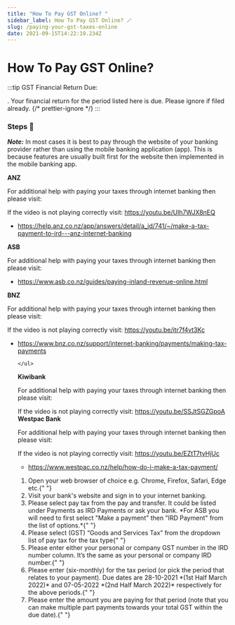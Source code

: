 ```yaml
---
title: "How To Pay GST Online? "
sidebar_label: How To Pay GST Online? 🪄
slug: /paying-your-gst-taxes-online
date: 2021-09-15T14:22:19.234Z
---
```


# How To Pay GST Online? <Dynamic />


:::tip GST Financial Return Due:

<GetGSTPeriods />. Your financial return for the period listed here is due.
Please ignore if filed already.
{/* prettier-ignore */}
:::

### Steps 📃

**_Note:_** In most cases it is best to pay through the website of your banking provider rather than using the mobile banking application (app). This is because features are usually built first for the website then implemented in the mobile banking app.

<Tabs>
  <TabItem value="anz" label="ANZ">
    <strong>ANZ</strong> <br />
    <p>
      For additional help with paying your taxes through internet banking then
      please visit:
    </p>
    <div class="player-wrapper">
      <ReactPlayer
        controls="true"
        width="100%"
        height="100%"
        url="https://youtu.be/Ulh7WJX8nEQ"
      />
    </div>
    If the video is not playing correctly visit: <a href="https://youtu.be/Ulh7WJX8nEQ">
      https://youtu.be/Ulh7WJX8nEQ
    </a>
    <ul>
      <li>
        <a href="https://help.anz.co.nz/app/answers/detail/a_id/741/~/make-a-tax-payment-to-ird---anz-internet-banking">
          https://help.anz.co.nz/app/answers/detail/a_id/741/~/make-a-tax-payment-to-ird---anz-internet-banking
        </a>
      </li>
    </ul>
  </TabItem>
  <TabItem value="asb" label="ASB">
    <strong>ASB</strong> <br />
    <p>
      For additional help with paying your taxes through internet banking then
      please visit:
    </p>
    <ul>
      <li>
        <a href="https://www.asb.co.nz/guides/paying-inland-revenue-online.html">
          https://www.asb.co.nz/guides/paying-inland-revenue-online.html
        </a>
      </li>
    </ul>
  </TabItem>
  <TabItem value="bnz" label="BNZ">
    <strong>BNZ</strong> <br />
    <p>
      For additional help with paying your taxes through internet banking then
      please visit:
    </p>
    <div class="player-wrapper">
      <ReactPlayer
        controls="true"
        url="https://youtu.be/itr7f4vt3Kc"
        width="100%"
        height="100%"
      />
    </div>
    If the video is not playing correctly visit: <a href="https://youtu.be/itr7f4vt3Kc">
      https://youtu.be/itr7f4vt3Kc
    </a>
    <ul>
      <li>
        <a href="https://www.bnz.co.nz/support/internet-banking/payments/making-tax-payments">
          https://www.bnz.co.nz/support/internet-banking/payments/making-tax-payments
        </a>
      </li>
   
    </ul>
  </TabItem>
  <TabItem value="kiwibank" label="Kiwibank">
    <strong>Kiwibank</strong> <br />
    <p>
      For additional help with paying your taxes through internet banking then
      please visit:
    </p>
    <div class="player-wrapper">
      <ReactPlayer
        controls="true"
        url="https://youtu.be/SSJtSGZGpoA"
        width="100%"
        height="100%"
      />
    </div>
    If the video is not playing correctly visit: <a href="https://youtu.be/SSJtSGZGpoA">
      https://youtu.be/SSJtSGZGpoA
    </a>

  </TabItem>
  <TabItem value="westpac" label="Westpac Bank">
    <strong>Westpac Bank</strong> <br />
    <p>
      For additional help with paying your taxes through internet banking then
      please visit:
    </p>
    <div class="player-wrapper">
      <ReactPlayer
        controls="true"
        url="https://youtu.be/EZtT7tyHjUc"
        width="100%"
        height="100%"
      />
    </div>
    If the video is not playing correctly visit: <a href="https://youtu.be/EZtT7tyHjUc">
      https://youtu.be/EZtT7tyHjUc
    </a>
    <ul>
      <li>
        <a href="https://www.westpac.co.nz/help/how-do-i-make-a-tax-payment/">
          https://www.westpac.co.nz/help/how-do-i-make-a-tax-payment/
        </a>
      </li>
    </ul>

  </TabItem>
  <TabItem value="other" label="Other Banks" default>
    <ol>
      <li>
        Open your web browser of choice e.g. Chrome, Firefox, Safari, Edge
        etc.{" "}
      </li>
      <li>Visit your bank's website and sign in to your internet banking. </li>
      <li>
        Please select pay tax from the pay and transfer. It could be listed
        under Payments as IRD Payments or ask your bank. *For ASB you will need
        to first select "Make a payment" then "IRD Payment" from the list of
        options.*{" "}
      </li>
      <li>
        Please select (GST) “Goods and Services Tax” from the dropdown list of
        pay tax for the tax type{" "}
      </li>
      <li>
        Please enter either your personal or company GST number in the IRD
        number column. It’s the same as your personal or company IRD
        number.{" "}
      </li>
      <li>
        Please enter <GetGSTPeriods /> (six-monthly) for the tax period (or pick
        the period that relates to your payment). Due dates are 28-10-2021 *(1st
        Half March 2022)* and 07-05-2022 *(2nd Half March 2022)* respectively
        for the above periods.{" "}
      </li>
      <li>
        Please enter the amount you are paying for that period (note that you
        can make multiple part payments towards your total GST within the due
        date).{" "}
      </li>
    </ol>
  </TabItem>
</Tabs>
